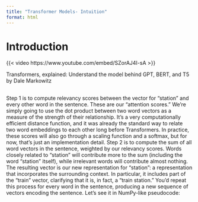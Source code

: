 ```yaml
---
title: "Transformer Models- Intuition"
format: html
---
```



# Introduction


{{< video https://www.youtube.com/embed/SZorAJ4I-sA >}}

Transformers, explained: Understand the model behind GPT, BERT, and T5 by Dale Markowitz


## 

Step 1 is to compute relevancy scores between the vector for “station” and every other
word in the sentence. These are our “attention scores.” We’re simply going to use the
dot product between two word vectors as a measure of the strength of their relationship.
It’s a very computationally efficient distance function, and it was already the standard
way to relate two word embeddings to each other long before Transformers. In
practice, these scores will also go through a scaling function and a softmax, but for
now, that’s just an implementation detail.
Step 2 is to compute the sum of all word vectors in the sentence, weighted by our
relevancy scores. Words closely related to “station” will contribute more to the sum
(including the word “station” itself), while irrelevant words will contribute almost
nothing. The resulting vector is our new representation for “station”: a representation
that incorporates the surrounding context. In particular, it includes part of the “train”
vector, clarifying that it is, in fact, a “train station.”
You’d repeat this process for every word in the sentence, producing a new
sequence of vectors encoding the sentence. Let’s see it in NumPy-like pseudocode: